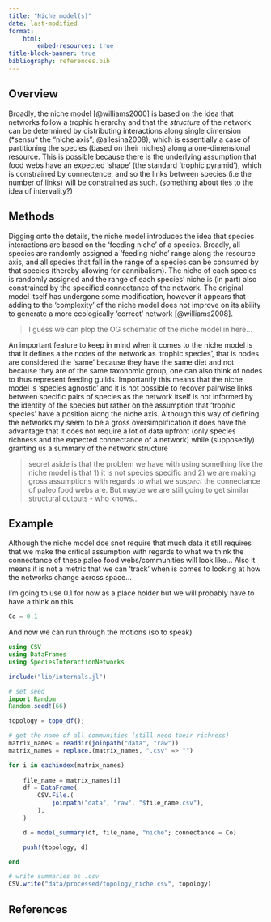 ```yaml
---
title: "Niche model(s)"
date: last-modified
format:
    html:
        embed-resources: true
title-block-banner: true
bibliography: references.bib
---
```


## Overview

Broadly, the niche model [@williams2000] is based on the idea that networks follow a trophic hierarchy and that the *structure* of the network can be determined by distributing interactions along single dimension (\*sensu\* the “niche axis”; @allesina2008), which is essentially a case of partitioning the species (based on their niches) along a one-dimensional resource. This is possible because there is the underlying assumption that food webs have an expected 'shape' (the standard 'trophic pyramid'), which is constrained by connectence, and so the links between species (i.e the number of links) will be constrained as such. (something about ties to the idea of intervality?)

## Methods

Digging onto the details, the niche model introduces the idea that species interactions are based on the 'feeding niche' of a species. Broadly, all species are randomly assigned a 'feeding niche' range along the resource axis, and all species that fall in the range of a species can be consumed by that species (thereby allowing for cannibalism). The niche of each species is randomly assigned and the range of each species' niche is (in part) also constrained by the specified connectance of the network. The original model itself has undergone some modification, however it appears that adding to the 'complexity' of the niche model does not improve on its ability to generate a more ecologically 'correct' network [@williams2008].

> I guess we can plop the OG schematic of the niche model in here...

An important feature to keep in mind when it comes to the niche model is that it defines a the nodes of the network as 'trophic species', that is nodes are considered the 'same' because they have the same diet and not because they are of the same taxonomic group, one can also think of nodes to thus represent feeding guilds. Importantly this means that the niche model is 'species agnostic' and it is not possible to recover pairwise links between specific pairs of species as the network itself is not informed by the identity of the species but rather on the assumption that 'trophic species' have a position along the niche axis. Although this way of defining the networks my seem to be a gross oversimplification it does have the advantage that it does not require a lot of data upfront (only species richness and the expected connectance of a network) while (supposedly) granting us a summary of the network structure

> secret aside is that the problem we have with using something like the niche model is that 1) it is not species specific and 2) we are making gross assumptions with regards to what we *suspect* the connectance of paleo food webs are. But maybe we are still going to get similar structural outputs - who knows...

## Example

Although the niche model doe snot require that much data it still requires that we make the critical assumption with regards to what we think the connectance of these paleo food webs/communities will look like... Also it means it is not a metric that we can 'track' when is comes to looking at how the networks change across space...

I'm going to use 0.1 for now as a place holder but we will probably have to have a think on this

```julia

Co = 0.1

```

And now we can run through the motions (so to speak)

```julia

using CSV
using DataFrames
using SpeciesInteractionNetworks

include("lib/internals.jl")

# set seed
import Random
Random.seed!(66)

topology = topo_df();

# get the name of all communities (still need their richness)
matrix_names = readdir(joinpath("data", "raw"))
matrix_names = replace.(matrix_names, ".csv" => "")

for i in eachindex(matrix_names)
    
    file_name = matrix_names[i]
    df = DataFrame(
        CSV.File.(
            joinpath("data", "raw", "$file_name.csv"),
        ),
    )

    d = model_summary(df, file_name, "niche"; connectance = Co)

    push!(topology, d)

end

# write summaries as .csv
CSV.write("data/processed/topology_niche.csv", topology)

```

## References {.unnumbered}

::: {#refs}
:::